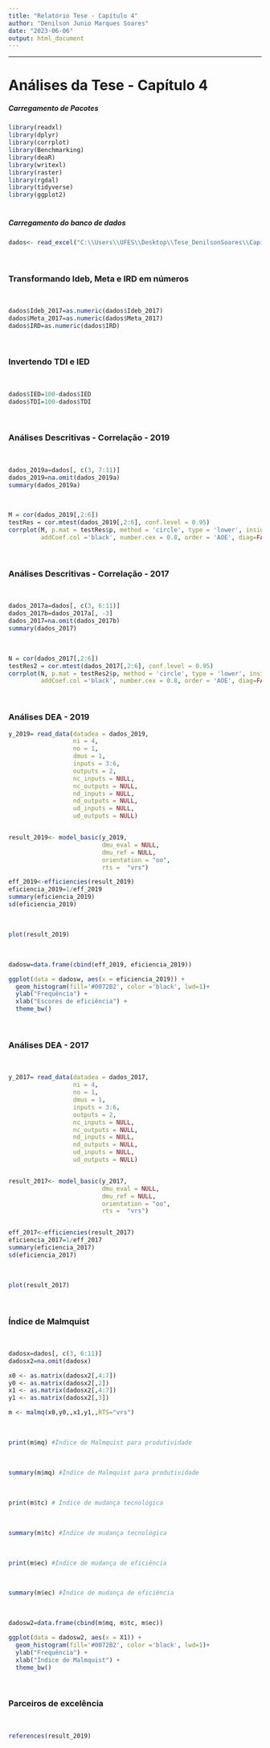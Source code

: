 ```yaml
---
title: "Relatório Tese - Capítulo 4"
author: "Denilson Junio Marques Soares"
date: "2023-06-06"
output: html_document
---
```


---
# Análises da Tese - Capítulo 4

##### Carregamento de Pacotes

```r
library(readxl)
library(dplyr)
library(corrplot)
library(Benchmarking)
library(deaR)
library(writexl)
library(raster)
library(rgdal)
library(tidyverse)
library(ggplot2)
```
#
#
#
##### Carregamento do banco de dados

```r
dados<- read_excel("C:\\Users\\UFES\\Desktop\\Tese_DenilsonSoares\\Capítulo 4\\dados_Cap4.xlsx")
```


&nbsp;



### Transformando Ideb, Meta e IRD em números 


&nbsp;


```r
dados$Ideb_2017=as.numeric(dados$Ideb_2017)
dados$Meta_2017=as.numeric(dados$Meta_2017)
dados$IRD=as.numeric(dados$IRD)
```


&nbsp;


###  Invertendo TDI e IED


&nbsp;


```r
dados$IED=100-dados$IED
dados$TDI=100-dados$TDI
```


&nbsp;


###  Análises Descritivas - Correlação - 2019


&nbsp;


```r

dados_2019a=dados[, c(3, 7:11)]
dados_2019=na.omit(dados_2019a)
summary(dados_2019a)
```


&nbsp;


```r
M = cor(dados_2019[,2:6])
testRes = cor.mtest(dados_2019[,2:6], conf.level = 0.95)
corrplot(M, p.mat = testRes$p, method = 'circle', type = 'lower', insig='blank',
         addCoef.col ='black', number.cex = 0.8, order = 'AOE', diag=FALSE)
```


&nbsp;


###  Análises Descritivas - Correlação - 2017


&nbsp;


```r
dados_2017a=dados[, c(3, 6:11)]
dados_2017b=dados_2017a[, -3]
dados_2017=na.omit(dados_2017b)
summary(dados_2017)
```


&nbsp;


```r
N = cor(dados_2017[,2:6])
testRes2 = cor.mtest(dados_2017[,2:6], conf.level = 0.95)
corrplot(N, p.mat = testRes2$p, method = 'circle', type = 'lower', insig='blank',
         addCoef.col ='black', number.cex = 0.8, order = 'AOE', diag=FALSE)
```



&nbsp;


###  Análises DEA - 2019



```r
y_2019= read_data(datadea = dados_2019,
                  ni = 4,
                  no = 1,
                  dmus = 1,
                  inputs = 3:6,
                  outputs = 2,
                  nc_inputs = NULL,
                  nc_outputs = NULL,
                  nd_inputs = NULL,
                  nd_outputs = NULL,
                  ud_inputs = NULL,
                  ud_outputs = NULL)


result_2019<- model_basic(y_2019,
                          dmu_eval = NULL,
                          dmu_ref = NULL,
                          orientation = "oo",
                          rts =  "vrs")

eff_2019<-efficiencies(result_2019)
eficiencia_2019=1/eff_2019
summary(eficiencia_2019)
sd(eficiencia_2019)
```



&nbsp;


```r
plot(result_2019)
```


&nbsp;


```r
dadosw=data.frame(cbind(eff_2019, eficiencia_2019))

ggplot(data = dadosw, aes(x = eficiencia_2019)) +
  geom_histogram(fill='#0072B2', color ='black', lwd=1)+
  ylab("Frequência") +
  xlab("Escores de eficiência") +
  theme_bw()
```


&nbsp;


###  Análises DEA - 2017


&nbsp;


```r
y_2017= read_data(datadea = dados_2017,
                  ni = 4,
                  no = 1,
                  dmus = 1,
                  inputs = 3:6,
                  outputs = 2,
                  nc_inputs = NULL,
                  nc_outputs = NULL,
                  nd_inputs = NULL,
                  nd_outputs = NULL,
                  ud_inputs = NULL,
                  ud_outputs = NULL)


result_2017<- model_basic(y_2017,
                          dmu_eval = NULL,
                          dmu_ref = NULL,
                          orientation = "oo",
                          rts =  "vrs")


eff_2017<-efficiencies(result_2017)
eficiencia_2017=1/eff_2017
summary(eficiencia_2017)
sd(eficiencia_2017)
```


&nbsp;


```r
plot(result_2017)
```


&nbsp;


###  Índice de Malmquist


&nbsp;


```r
dadosx=dados[, c(3, 6:11)]
dadosx2=na.omit(dadosx)

x0 <- as.matrix(dadosx2[,4:7])
y0 <- as.matrix(dadosx2[,2])
x1 <- as.matrix(dadosx2[,4:7])
y1 <- as.matrix(dadosx2[,3])

m <- malmq(x0,y0,,x1,y1,,RTS="vrs")
```


&nbsp;


```r
print(m$mq) #Índice de Malmquist para produtividade
```

&nbsp;


```r
summary(m$mq) #Índice de Malmquist para produtividade
```


&nbsp;


```r
print(m$tc) # Índice de mudança tecnológica
```
&nbsp;


```r
summary(m$tc) #Índice de mudança tecnológica
```


&nbsp;


```r
print(m$ec) #Índice de mudança de eficiência
```


&nbsp;


```r
summary(m$ec) #Índice de mudança de eficiência
```


&nbsp;


```r
dadosw2=data.frame(cbind(m$mq, m$tc, m$ec))

ggplot(data = dadosw2, aes(x = X1)) +
  geom_histogram(fill='#0072B2', color ='black', lwd=1)+
  ylab("Frequência") +
  xlab("Índice de Malmquist") +
  theme_bw()
```


&nbsp;


###  Parceiros de excelência

&nbsp;


```r
references(result_2019)
```